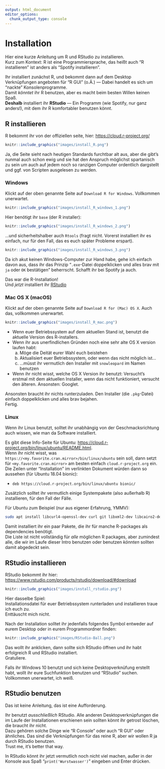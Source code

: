 ```yaml
---
output: html_document
editor_options: 
  chunk_output_type: console
---
```

# Installation

Hier eine kurze Anleitung um R und RStudio zu installieren.  
Kurz zum Kontext: R ist eine Programmiersprache, das heißt auch "R installieren" ist anders als "Spotify installieren".  

Ihr installiert zunächst R, und bekommt dann auf dem Desktop Verknüpfungen angeboten für "R GUI" (o.Ä.) — Dabei handelt es sich um "nackte" Konsolenprogramme.  
Damit *könntet* ihr R benutzen, aber es macht beim besten Willen keinen Spaß.  
**Deshalb** installiert ihr **RStudio** — Ein Programm (wie Spotify, nur ganz anders!), mit dem ihr R komfortabler benutzen könnt.

## R installieren

R bekommt ihr von der offiziellen seite, hier: <https://cloud.r-project.org/>

```r
knitr::include_graphics("images/install_R.png")
```

Ja, die Seite sieht nach heutigen Standards furchtbar alt aus, aber die gibt's nunmal auch schon ewig und sie hat den Anspruch möglichst spartanisch zu sein um auch auf jedem noch so ranzigen Computer ordentlich dargstellt und ggf. von Scripten ausgelesen zu werden. 

### Windows

Klickt auf der oben genannte Seite auf `Download R for Windows`. Vollkommen unerwartet.

```r
knitr::include_graphics("images/install_R_windows_1.png")
```

Hier benötigt ihr `base` (der R installer):

```r
knitr::include_graphics("images/install_R_windows_2.png")
```

…und sicherheitshalber auch `Rtools` (fragt nicht. Vorerst installiert ihr es einfach, nur für den Fall, das es euch später Probleme erspart).  

```r
knitr::include_graphics("images/install_R_windows_3.png")
```

Da ich akut keinen Windows-Computer zur Hand habe, gehe ich einfach davon aus, dass ihr das Prinzip "`.exe`-Datei doppelklicken und alles brav mit `ja` oder `OK` bestätigen" beherrscht. Schafft ihr bei Spotify ja auch.   

Das war die R-Installation!  
Und _jetzt_ installiert ihr [RStudio](#rstudio-install)

### Mac OS X (macOS) {#mac}

Klickt auf der oben genannte Seite auf `Download R for (Mac) OS X`. Auch das, vollkommen unerwartet.

```r
knitr::include_graphics("images/install_R_mac.png")
```

- Wenn euer Betriebssystem auf dem aktuellen Stand ist, benutzt die aktuelle Version des R-installers.  
- Wenn ihr aus unerfindlichen Gründen noch eine sehr alte OS X version laufen habt:
    a) Möge die Deität eurer Wahl euch beistehen
    b) Aktualisiert euer Betriebssystem, oder wenn das nicht möglich ist...
    c) ...müsst ihr vermutlich den Installer mit `snowleopard` im Namen  benutzen 
- Wenn ihr nicht wisst, welche OS X Version ihr benutzt: Versucht's erstmal mit dem aktuellen Installer, wenn das nicht funktioniert, versucht den älteren. Ansonsten: Googlet.

Ansonsten braucht ihr nichts runterzuladen. Den Installer (die `.pkg`-Datei) einfach doppelklicken und alles brav bejahen.  
Fertig.

### Linux

Wenn ihr Linux benutzt, solltet ihr unabhängig von der Geschmacksrichtung auch wissen, wie man da Software installiert.  

Es gibt diese Info-Seite für Ubuntu: <https://cloud.r-project.org/bin/linux/ubuntu/README.html>.  
Wenn ihr nicht wisst, was `https://<my.favorite.cran.mirror>/bin/linux/ubuntu` sein soll, dann setzt für `<my.favorite.cran.mirror>` am besten einfach `cloud.r-project.org` ein. Die Zeilen unter "Installation" im verlinkten Dokument würden dann so aussehen (für Ubuntu 18.04 bionic):

- `deb https://cloud.r-project.org/bin/linux/ubuntu bionic/`

Zusätzlich solltet ihr vermutlich einige Systempakete (also außerhalb R) installieren, für den Fall der Fälle.

Für Ubuntu zum Beispiel (nur aus eigener Erfahrung, YMMV): 

```bash
sudo apt install libcurl4-openssl-dev curl git libxml2-dev libcairo2-dev
```

Damit installiert ihr ein paar Pakete, die ihr für manche R-packages als dependencies benötigt.  
Die Liste ist nicht vollständig für _alle_ möglichen R packages, aber zumindest alle, die wir im Laufe dieser Intro benutzen oder benutzen *könnten* sollten damit abgedeckt sein.

## RStudio installieren {#rstudio-install}

RStudio bekommt ihr hier: <https://www.rstudio.com/products/rstudio/download/#download>

```r
knitr::include_graphics("images/install_rstudio.png")
```

Hier dasselbe Spiel:  
Installationsdatei für euer Betriebssystem runterladen und installieren traue ich euch zu.  
Enttäuscht mich nicht.

Nach der Installation solltet ihr jedenfalls folgendes Symbol entweder auf eurem Desktop oder in eurem Programmordner finden:

```r
knitr::include_graphics("images/RStudio-Ball.png")
```

Das wollt ihr anklicken, dann sollte sich RStudio öffnen und ihr habt erfolgreich R und RStudio installiert.  
Gratuliere.

Falls ihr Windows 10 benutzt und sich keine Desktopverknüfung erstellt habt, wollt ihr eure Suchfunktion benutzen und "RStudio" suchen. Vollkommen unerwartet, ich weiß.  

## RStudio benutzen

Das ist keine Anleitung, das ist eine Aufforderung.  

Ihr benutzt *ausschließlich* RStudio. 
Alle anderen Desktopverknüpfungen die im Laufe der Installationen erschienen sein sollten könnt ihr getrost löschen, die braucht ihr nicht.  
Dazu gehören solche Dinge wie "R Console" oder auch "R GUI" oder ähnliches. Das sind die Verknüpfungen für das reine R, aber wir wollen R ja durch RStudio benutzen.  
Trust me, it's better that way.  

In RStudio könnt ihr jetzt vermutlich noch nicht viel machen, außer in der Konsole aus Spaß "`print('Wurstwasser')`" eingeben und Enter drücken.
